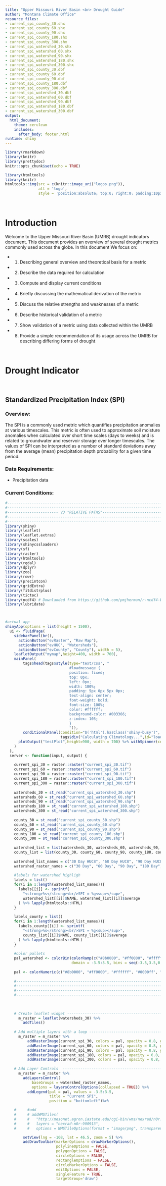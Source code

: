 ```yaml
---
title: "Upper Missouri River Basin <br> Drought Guide"
author: "Montana Climate Office"
resource_files:
- current_spi_county_30.shx
- current_spi_county_60.shx
- current_spi_county_90.shx
- current_spi_county_180.shx
- current_spi_county_300.shx
- current_spi_watershed_30.shx
- current_spi_watershed_60.shx
- current_spi_watershed_90.shx
- current_spi_watershed_180.shx
- current_spi_watershed_300.shx
- current_spi_county_30.dbf
- current_spi_county_60.dbf
- current_spi_county_90.dbf
- current_spi_county_180.dbf
- current_spi_county_300.dbf
- current_spi_watershed_30.dbf
- current_spi_watershed_60.dbf
- current_spi_watershed_90.dbf
- current_spi_watershed_180.dbf
- current_spi_watershed_300.dbf
output:
  html_document:
    theme: cerulean
    includes:
      after_body: footer.html
runtime: shiny
---
```


```r
library(rmarkdown)
library(knitr)
library(prettydoc)
knitr::opts_chunk$set(echo = TRUE)


```

```r
library(htmltools)
library(knitr)
htmltools::img(src = c(knitr::image_uri("logos.png")),
               alt = 'logo',
               style = 'position:absolute; top:0; right:0; padding:10px; width:500px;')
```

<br>

# Introduction

Welcome to the Upper Missouri River Basin (UMRB) drought indicators document. This document provides an overview of several drought metrics commonly used across the globe. In this document We focus on: 

  + 1. Describing general overview and theoretical basis for a metric 
  + 2. Describe the data required for calculation 
  + 3. Compute and display current conditions
  + 4. Briefly discussing the mathematical derivation of the metric 
  + 5. Discuss the relative strengths and weaknesses of a metric 
  + 6. Describe historical validation of a metric 
  + 7. Show validation of a metric using data collected within the UMRB
  + 8. Provide a simple recommendation of its usage across the UMRB for describing differing forms of drought

<br>

# Drought Indicator {.tabset .tabset-fade .tabset-dropdown}

<br>

## **Standardized Precipitation Index (SPI)**

### Overview:
The SPI is a commonly used metric which quantifies precipitation anomalies at various timescales. This metric is often used to approximate soil moisture anomalies when calculated over short time scales (days to weeks) and is related to groundwater and reservoir storage over longer timescales. The values of SPI can be interpreted as a number of standard deviations away from the average (mean) precipitation depth probability for a given time period. 

### Data Requirements: 
  + Precipitation data

### Current Conditions:

```r


#-----------------------------------------------------------------------#
#-----------------------------------------------------------------------#
#----------------------- V3 "RELATIVE PATHS"----------------------------#
#-----------------------------------------------------------------------#
#-----------------------------------------------------------------------#
library(shiny)
library(leaflet)
library(leaflet.extras)
library(scales)
library(shinycssloaders)
library(sf)
library(raster)
library(htmltools)
library(rgdal)
library(dplyr)
library(zoo)
library(rowr)
library(precintcon)
library(gridExtra)
library(fitdistrplus)
library(tictoc)
library(ncdf4) # Downlaoded from https://github.com/pmjherman/r-ncdf4-build-opendap-windows
library(lubridate)



#actual app
shinyApp(options = list(height = 1500),
  ui <- fluidPage(
    sidebarPanel(br(),
      actionButton("evRaster", "Raw Map"),
      actionButton("evHUC", "Watersheds"),
      actionButton("evCounty", "County"), width = 5),
    leafletOutput("mymap",height=400, width = 700),
    mainPanel(
        tags$head(tags$style(type="text/css", "
                             #loadmessage {
                             position: fixed;
                             top: 0px;
                             left: 0px;
                             width: 100%;
                             padding: 5px 0px 5px 0px;
                             text-align: center;
                             font-weight: bold;
                             font-size: 100%;
                             color: #ffffff;
                             background-color: #003366;
                             z-index: 105;
                             }
                             ")),
        conditionalPanel(condition="$('html').hasClass('shiny-busy')",
                         tags$div("Calculating Climatology...",id="loadmessage")),
      plotOutput("testPlot",height=900, width = 700) %>% withSpinner(color="#0dc5c1", type = 8, proxy.height = "200px") 
    )
  ),
  server <- function(input, output) {
    
    current_spi_30 = raster::raster("current_spi_30.tif")
    current_spi_60 = raster::raster("current_spi_60.tif")
    current_spi_90 = raster::raster("current_spi_90.tif")
    current_spi_180 = raster::raster("current_spi_180.tif")
    current_spi_300 = raster::raster("current_spi_300.tif")
    
    watersheds_30 = st_read("current_spi_watershed_30.shp")
    watersheds_60 = st_read("current_spi_watershed_60.shp")
    watersheds_90 = st_read("current_spi_watershed_90.shp")
    watersheds_180 = st_read("current_spi_watershed_180.shp")
    watersheds_300 = st_read("current_spi_watershed_300.shp")
    
    county_30 = st_read("current_spi_county_30.shp")
    county_60 = st_read("current_spi_county_60.shp")
    county_90 = st_read("current_spi_county_90.shp")
    county_180 = st_read("current_spi_county_180.shp")
    county_300 = st_read("current_spi_county_300.shp")
    
    watershed_list = list(watersheds_30, watersheds_60, watersheds_90, watersheds_180, watersheds_300)
    county_list = list(county_30, county_60, county_90, county_180, county_300)
    
    watershed_list_names = c("30 Day HUC8", "60 Day HUC8", "90 Day HUC8", "180 Day HUC8", "300 Day HUC8")
    watershed_raster_names = c("30 Day", "60 Day", "90 Day", "180 Day", "300 Day")
    
    #labels for watershed highligh
    labels = list()
    for(i in 1:length(watershed_list_names)){
      labels[[i]] <- sprintf(
        "<strong>%s</strong><br/>SPI = %g<sup></sup>",
        watershed_list[[i]]$NAME, watershed_list[[i]]$average
      ) %>% lapply(htmltools::HTML)
    }
    
    labels_county = list()
    for(i in 1:length(watershed_list_names)){
      labels_county[[i]] <- sprintf(
        "<strong>%s</strong><br/>SPI = %g<sup></sup>",
        county_list[[i]]$NAME, county_list[[i]]$average
      ) %>% lapply(htmltools::HTML)
    }
    
    #color pallets
    pal_watershed <- colorBin(colorRamp(c("#8b0000", "#ff0000", "#ffffff", "#0000ff", "#003366"), interpolate = "spline"), 
                              domain = -3.5:3.5, bins = seq(-3.5,3.5,0.5))
    
    pal <- colorNumeric(c("#8b0000", "#ff0000", "#ffffff", "#0000ff", "#003366"), -3.5:3.5, na.color = "transparent")
    
    #-----------------------------------------------------------------------------------#
    #-----------------------------------------------------------------------------------#
    #-----------------------------------------------------------------------------------#
    #-----------------------------------------------------------------------------------#
    
    
    
    # Create leaflet widget --------------------------------------------------------
      m_raster = leaflet(watersheds_30) %>%
        addTiles() 
      
    # Add multiple layers with a loop ----------------------------------------------
      m_raster = m_raster %>% 
          addRasterImage(current_spi_30, colors = pal, opacity = 0.8, group = "30 Day") %>%
          addRasterImage(current_spi_60, colors = pal, opacity = 0.8, group = "60 Day") %>%
          addRasterImage(current_spi_90, colors = pal, opacity = 0.8, group = "90 Day") %>%
          addRasterImage(current_spi_180, colors = pal, opacity = 0.8, group = "180 Day") %>%
          addRasterImage(current_spi_300, colors = pal, opacity = 0.8, group = "300 Day")
      
    # Add Layer Controls  ----------------------------------------------    
      m_raster = m_raster %>%
        addLayersControl(
            baseGroups = watershed_raster_names,
            options = layersControlOptions(collapsed = TRUE)) %>%
          addLegend(pal = pal, values = -3.5:3.5,
                    title = "Current SPI",
                    position = "bottomleft")%>%

    #     #add
    #     # addWMSTiles(
    #     #   "http://mesonet.agron.iastate.edu/cgi-bin/wms/nexrad/n0r.cgi",
    #     #   layers = "nexrad-n0r-900913",
    #     #   options = WMSTileOptions(format = "image/png", transparent = TRUE, group = "Weather"))%>%

        setView(lng = -108, lat = 46.5, zoom = 5) %>%
        addDrawToolbar(markerOptions = drawMarkerOptions(),
                       polylineOptions = FALSE,
                       polygonOptions = FALSE,
                       circleOptions = FALSE,
                       rectangleOptions = FALSE,
                       circleMarkerOptions = FALSE,
                       editOptions = FALSE,
                       singleFeature = TRUE,
                       targetGroup='draw')
    
      
      
      
      
      
      
      
      
      m_huc = leaflet(watersheds_30) %>%
        addTiles() 
      
      # Add multiple layers with a loop ----------------------------------------------
      for(i in 1:length(watershed_list_names)){
        m_huc = m_huc %>% addPolygons(data = watershed_list[[i]], group = watershed_raster_names[i], fillColor = ~pal_watershed(average), weight = 2, opacity = 1, color = "white", 
                              dashArray = "3", fillOpacity = 0.7, highlight = 
                                highlightOptions(weight = 5,color = "#666",dashArray = "",fillOpacity = 0.7, bringToFront = TRUE),label = labels[[i]], 
                              labelOptions = labelOptions(style = list("font-weight" = "normal", padding = "3px 8px"),textsize = "15px",direction = "auto")) 
      }
    
      
      # Add Layer Controls  ----------------------------------------------    
      m_huc = m_huc %>%
        addLayersControl(
          baseGroups = watershed_raster_names,
          options = layersControlOptions(collapsed = TRUE)) %>%
        addLegend(pal = pal, values = -3.5:3.5,
                  title = "Current SPI",
                  position = "bottomleft")%>%
        
        #     #add
        #     # addWMSTiles(
        #     #   "http://mesonet.agron.iastate.edu/cgi-bin/wms/nexrad/n0r.cgi",
        #     #   layers = "nexrad-n0r-900913",
        #     #   options = WMSTileOptions(format = "image/png", transparent = TRUE, group = "Weather"))%>%
        
        setView(lng = -108, lat = 46.5, zoom = 5) %>%
        addDrawToolbar(markerOptions = drawMarkerOptions(),
                       polylineOptions = FALSE,
                       polygonOptions = FALSE,
                       circleOptions = FALSE,
                       rectangleOptions = FALSE,
                       circleMarkerOptions = FALSE,
                       editOptions = FALSE,
                       singleFeature = TRUE,
                       targetGroup='draw')
      
      
      
      m_county = leaflet(watersheds_30) %>%
        addTiles() 
      
      # Add multiple layers with a loop ----------------------------------------------
      for(i in 1:length(watershed_list_names)){
        m_county = m_county %>% addPolygons(data = county_list[[i]], group = watershed_raster_names[i], fillColor = ~pal_watershed(average), weight = 2, opacity = 1, color = "white", 
                                      dashArray = "3", fillOpacity = 0.7, highlight = 
                                        highlightOptions(weight = 5,color = "#666",dashArray = "",fillOpacity = 0.7, bringToFront = TRUE),label = labels_county[[i]], 
                                      labelOptions = labelOptions(style = list("font-weight" = "normal", padding = "3px 8px"),textsize = "15px",direction = "auto")) 
      }
      
      
      # Add Layer Controls  ----------------------------------------------    
      m_county = m_county %>%
        addLayersControl(
          baseGroups = watershed_raster_names,
          options = layersControlOptions(collapsed = TRUE)) %>%
        addLegend(pal = pal, values = -3.5:3.5,
                  title = "Current SPI",
                  position = "bottomleft")%>%
        
        #     #add
        #     # addWMSTiles(
        #     #   "http://mesonet.agron.iastate.edu/cgi-bin/wms/nexrad/n0r.cgi",
        #     #   layers = "nexrad-n0r-900913",
        #     #   options = WMSTileOptions(format = "image/png", transparent = TRUE, group = "Weather"))%>%
        
        setView(lng = -108, lat = 46.5, zoom = 5) %>%
        addDrawToolbar(markerOptions = drawMarkerOptions(),
                       polylineOptions = FALSE,
                       polygonOptions = FALSE,
                       circleOptions = FALSE,
                       rectangleOptions = FALSE,
                       circleMarkerOptions = FALSE,
                       editOptions = FALSE,
                       singleFeature = TRUE,
                       targetGroup='draw')
      
      
      
      
      observeEvent(input$evHUC,{
        output$mymap <- renderLeaflet(m_huc)
      })
      
      observeEvent(input$evCounty,{
        output$mymap <- renderLeaflet(m_county)
      })
      
      observeEvent(input$evRaster,{
        output$mymap <- renderLeaflet(m_raster)
      })

      #output$mymap <- renderLeaflet(m %>% hideGroup(watershed_list_names))
    
    
    spi_calc_plot = function(lat_in, lon_in){
      # generate an rnorm distribution and plot it
      ## LOAD THE REQUIRED LIBRARYS
      
      lat_of_interest = lat_in
      lon_of_interest = lon_in
      
      
      ### DEFINE THE URL to net cdf
      urltotal<-"http://thredds.northwestknowledge.net:8080/thredds/dodsC/agg_met_pr_1979_CurrentYear_CONUS.nc"
      
      ## OPEN THE FILE
      nc <- nc_open(urltotal)
      
      ## SHOW SOME METADATA if you need to ficure out the attribute name
      nc
      
      ## DISPLAY INFORMATION ABOUT AN ATTRIBUTE
      ncatt_get(nc,"precipitation_amount")
      
      ## GET DATA SIZES: http://www.inside-r.org/packages/cran/ncdf4/docs/ncvar_get
      ## NOTE: FILE DIMENSIONS ARE lon,lat,time
      v3 <- nc$var[[1]]
      lonsize <- v3$varsize[1]
      latsize <- v3$varsize[2] 
      endcount <- v3$varsize[3] 
      
      ### DEFINE OUR POINT OF INTEREST 
      ## NOTE: MAKE SURE TO CHECK WHETHER YOUR SOURCE STARTS COUNTING AT 0 OR 1
      ## e.g. ncdf4 PACKAGE STARTS COUNTING AT 1 BUT OPeNDAP DATASET ACCESS FORM STARTS AT 0:
      
      lon_matrix = nc$var[[1]]$dim[[1]]$vals
      lat_matrix = nc$var[[1]]$dim[[2]]$vals
      
      lon=which(abs(lon_matrix-lon_of_interest)==min(abs(lon_matrix-lon_of_interest)))  
      lat=which(abs(lat_matrix-lat_of_interest)==min(abs(lat_matrix-lat_of_interest))) 
      
      
      ## DEFINE OUR VARIABLE NAME 
      var="precipitation_amount"
      
      ## READ THE DATA VARIABLE 
      ## ORDER OF start= AND count= IS BASED ON ORDER IN BRACKETS AFTER VARIABLE NAME (SHOWN WHEN DISPLAYING YOUR METADATA)
      ## FROM THE DOCUMENTATION... "If [start] not specified, reading starts at the beginning of the file (1,1,1,...)."
      ## AND "If [count] not specified and the variable does NOT have an unlimited dimension, the entire variable is read. 
      ## As a special case, the value "-1" indicates that all entries along that dimension should be read."
      data <- ncvar_get(nc, var, start=c(lon,lat,1),count=c(1,1,endcount))
      ## READ THE TIME VARIABLE
      time <- ncvar_get(nc, "day", start=c(1),count=c(endcount))
      ## CONVERT TIME FROM "days since 1900-01-01" TO YYYY-MM-DD
      time=as.Date(time, origin="1900-01-01") ##note: assumes leap years! http://stat.ethz.ch/R-manual/R-patched/library/base/html/as.Date.html
      # PUT EVERYTHING INTO A DATA FRAME
      c <- data.frame(time,data)
      
      ## CLOSE THE FILE
      nc_close(nc)
      
      c$day = yday(c$time)
      c$year = year(c$time)
      c$month = month(c$time)
      
      #load spi function from alternative file
      ## LOAD THE REQUIRED LIBRARYS
      library(lubridate)
      library(dplyr)
      library(zoo)
      library(plyr)
      library(rowr)
      library(precintcon)
      library(gridExtra)
      library(fitdistrplus)
      library(tictoc)
      
      #fits a gamma distrbution to a vector
      #returns the shape and rate parameters
      
      gamma_fit <- function(p) {
        gamma_ <- data.frame()
        q <- p
        q <- q[!is.na(q)]
        
        pzero <- sum(q==0) / length(q)
        
        avg <- mean(q[q > 0.0])
        
        alpha <- 0.0
        beta  <- avg
        gamm  <- 1.0
        
        pgz <- length(q[q > 0.0])
        
        if ( pgz >= 1) {
          alpha <- log(avg) - sum(log(q[q > 0.0])) / pgz 
          gamm <- (1.0 + sqrt(1.0 + 4.0 * alpha / 3.0)) / (4.0 * alpha)
          beta  <- avg / gamm
        } 
        gamma_ <- list(shape=gamm, rate= (1/beta))
        
        return(gamma_)
      }
      
      # # #troubleshooting data
      # c = read.csv("C:\\Users\\zhoyl\\Google Drive\\Drought_Markdown\\R_Markdown_UMRB\\precip_data.csv")
      # c = read.csv("C:\\Users\\zachary.hoylman.UM\\Google Drive\\Drought_Markdown\\R_Markdown_UMRB\\precip_data.csv")
      # 
      # # # #calculate time ids for filtering and grouping
      # c$day = yday(c$time)
      # c$year = year(c$time)
      # c$month = month(c$time)
      # # 
      # # #troubleshooting parameters
      # data = c
      # time_scale = 30
      # i = length(data$time)
      # 
      
      spi_calc = function(data, time_scale){
        #Start SPI calculation
        for(i in rev((length(data$time)-364):length(data$time))){
          #calcualte index vectors of interest based on time
          first_date_breaks = which(data$day == data$day[i])
          second_date_breaks = first_date_breaks-(time_scale-1)
          
          #if there are negative indexes remove last year (incomplete data range)
          #change this to remove all indexes from both vectors that are negative
          
          # if(!all(second_date_breaks < 0)){
          #   first_date_breaks = first_date_breaks[-1]
          #   second_date_breaks = second_date_breaks[-1]
          # }
          if(!all(second_date_breaks < 0)){
            pos_index = which(second_date_breaks > 0)
            first_date_breaks = first_date_breaks[c(pos_index)]
            second_date_breaks = second_date_breaks[c(pos_index)]
          }
          
          #create slice vectors and group by vectors
          for(j in 1:length(first_date_breaks)){
            if(j == 1){
              slice_vec = seq(second_date_breaks[j],first_date_breaks[j], by = 1)
              group_by_vec = rep(j,(first_date_breaks[j] - second_date_breaks[j]+1))
            }
            else{
              slice_vec = append(slice_vec, seq(second_date_breaks[j],first_date_breaks[j], by = 1))
              group_by_vec = append(group_by_vec, rep(j,(first_date_breaks[j] - second_date_breaks[j]+1)))
            }
          }
          
          #slice data for appropriate periods
          data_time_filter = data %>%
            slice(slice_vec) %>%
            tibble::add_column(group_by_vec = group_by_vec)%>%
            group_by(group_by_vec)%>%
            dplyr::summarise(sum = sum(data))
          
          #remove zeros because they cause the gamma dist to blow up to Inf
          data_time_filter$sum[data_time_filter$sum == 0] = NA
          
          #compute date time for day/year of interest
          date_time = as.POSIXct(paste(data$day[first_date_breaks], data$year[first_date_breaks], sep = "-"), format = "%j-%Y")
          
          #fit gamma distrobution to data
          fit.gamma = gamma_fit(data_time_filter$sum)
          
          #calcualte CDF values for the theoretical distrobution
          fit.cdf = pgamma(data_time_filter$sum, shape = fit.gamma$shape, rate = fit.gamma$rate)
          
          #equaprobaility transformation for cdf quantiles
          if(i == length(data$time)){
            output.df = data.frame(spi = qnorm(fit.cdf, mean = 0, sd = 1),
                                   time = date_time)
          }
          
          else{
            output.df = rbind(output.df, data.frame(spi = qnorm(fit.cdf, mean = 0, sd = 1),
                                                    time = date_time))
          }
          
        }
        output.df = output.df[order(output.df$time),]
        output.df$col = output.df$spi
        output.df$col[output.df$col > 0] = "Wet"
        output.df$col[output.df$col < 0] = "Dry"
        
        return(output.df)
      }
      
      
      spi_30 = spi_calc(c,30)
      spi_300 = spi_calc(c,300)
      
      #calculate monthly precip totals
      monthly_precip1 = c %>%
        dplyr:::group_by(as.yearmon(time)) %>%
        dplyr:::summarise(monthly_sum = sum(data, na.rm = T))
      
      monthly_precip1$time = as.POSIXct(strptime(as.Date(monthly_precip1$`as.yearmon(time)`), format = "%Y-%m-%d", tz = "UTC"))
      
      #calcualte mean monthly precip
      mean_monthly = monthly_precip1 %>%
        dplyr::group_by(month(time)) %>%
        dplyr::summarise(monthly_mean = mean(monthly_sum, na.rm = T))
      
      monthly_precip1$percent_average = round(100*(monthly_precip1$monthly_sum / rep(mean_monthly$monthly_mean, length.out = length(monthly_precip1$time))),0)
        
      
      spi_plot = function(data,title_str){
        plot1 = ggplot(data = data, aes(x = time, y = spi))+
          geom_bar(stat = "identity", aes(fill=col), size = 1.5)+
          scale_fill_manual(values = c("#ff0000", "#0000FF"))+
          theme_bw(base_size = base_font_size)+
          xlab("Time")+
          ylab("SPI")+
          theme(legend.position="none")+
          ylim(c(-3.5,3.5))+
          ggtitle(title_str)+
          scale_x_datetime(limits = as.POSIXct(c(data$time[length(data$time)-365*10],data$time[length(data$time)]), format = "%Y-%m-%d"))
        return(plot1)
      }
      
      hist_plot = function(data, title_str){
        hist_plot = ggplot(data=data, aes(spi)) + 
          geom_histogram(binwidth = 0.05, aes(fill = col))+
          scale_fill_manual(values = c("#ff0000", "#0000FF"))+
          geom_vline(xintercept = data$spi[length(data$spi)], size = 2)+
          xlab(title_str)+
          ylab("Frequency")+
          theme_bw(base_size = base_font_size)+
          ggtitle("")+
          theme(legend.position="none")
        return(hist_plot)
      }
      
      precip_plot = function(data, title_str){
        precip_plot = ggplot(data = data, aes(x = time, y = monthly_sum, label = as.character(percent_average)))+
          geom_bar(stat = 'identity', fill = "blue")+
          xlab("")+
          ylab(title_str)+
          theme_bw(base_size = base_font_size)+
          ggtitle("")+
          geom_text(data = data, aes(x = time, y = monthly_sum, label = paste(percent_average,'%',sep = "")), nudge_y = 20, size = 3)+
          theme(legend.position="none",
                axis.text.x = element_text(angle = 60, vjust = 0.5))+
          scale_x_datetime(breaks = date_breaks("2 month"), labels=date_format("%b / %Y"), 
                           limits= c(data$time[length(data$time)-24]-(86400*12.6), data$time[length(data$time)]+(86400*12.6))) #add perfect amount of time for clean plotting
        return(precip_plot)
      }
      
      base_font_size = 16
      
      #raw Precip
      monthly_precip_plot = precip_plot(monthly_precip1,"Precipitation (mm)")
      
      #monthly_precip_plot
      
      #calcualte timeseries plots
      spi_30_plot = spi_plot(spi_30, "30 Day SPI")
      spi_300_plot = spi_plot(spi_300, "300 Day SPI")
      
      #calcualte histogram plots
      spi_30_hist = hist_plot(spi_30, "30 Day SPI")
      spi_300_hist = hist_plot(spi_300, "300 Day SPI")
     
      #combine for presentation
      final_plot = gridExtra::grid.arrange(monthly_precip_plot, spi_30_plot,spi_300_plot, 
                                           spi_30_hist, spi_300_hist,
                                           layout_matrix = rbind(c(1,1,1,1,1),
                                                                 c(2,2,2,4,4),
                                                                 c(3,3,3,5,5)))
      return(final_plot)
    }
    
    ########### Initial Lat Long (Missoula) ##########
    
    output$testPlot <- renderPlot({
      spi_calc_plot(46.865933, -113.985862)
    })
    
    ############# User Defined Lat Long ############
    
    observeEvent(input$mymap_draw_new_feature,{
      feature <- input$mymap_draw_new_feature
      
      output$testPlot <- renderPlot({
        
        spi_calc_plot(feature$geometry$coordinates[[2]],feature$geometry$coordinates[[1]])
        
      })
      
    })
  }

)
      
```



### Derivation:  
The SPI quantifies observed precipitation as a standardized departure from a selected probability distribution function that models the raw precipitation data. The raw precipitation data are typically fitted to a gamma or a Pearson Type III distribution, and then transformed to a normal distribution (Keyantash and NCAR staff, 2018). Normalization of data is important because precipitation data is heavily right hand skewed. This is because smaller precipitation events are much more probable than large events. 

### Key Strengths:
  + Easily calculated, uses only precipitation data
  + Can be used to estimate effects of drought or water abundance on differing hydrologic reservoirs (e.g. soil moisture, groundwater, etc) using different time scales
  + Comparable in across regions (within reason) due to normalization of data
  + Can account for changes in climatology as probability distributions are updated through time
 
### Key Weaknesses: 
  + Doesn't account for atmospheric demand of moisture, this limits identification of flash drought due to high temperature and large vapor pressure deficits
  + Sensitive to biases in precipitation records over time
  + Does not account for the capacity of the landscape to capture precipitation or generate runoff 


### Historical Validation: 
There has been extensive validation of the SPI across the globe. In general, results have shown that the SPI provides similar results to different standardized precipitation indices. 

https://www.sciencedirect.com/science/article/pii/S0168192318303708

https://link.springer.com/article/10.1007/s10584-005-5358-9

https://www.hydrol-earth-syst-sci.net/17/2359/2013/hess-17-2359-2013.html

https://journals.ametsoc.org/doi/abs/10.1175/JHM-D-13-0190.1

https://journals.ametsoc.org/doi/abs/10.1175/JAMC-D-10-05015.1

### UMRB Validation:
Validation in progress

### UMRB Recommendation:
UMRB specific recommendations will be appended to this document as validation is completed

Much of the background information regarding this metric was contributed by NCAR/UCAR Climate Data Guide



## **Standardized Precipitation Evapotranspiration Index (SPEI)**

### Overview: 
SPEI takes into account both precipitation and potential evapotranspiration to describe the wetness/dryness of a time period. Similar to the SPI, SPEI can be calculated at various timescales to represent different drought timescales. As such, the SPEI can approximate different impacts of drought on hydrological conditions and processes depending on the timescale used. Although similar to the SPI, SPEI incorporates the import effect of atmospheric demand on drought which can cause significant impacts over short time scales (flash drought). 

### Data Requirements: 
Precipitation Data
Potential Evapotranspiration Data

### Derivation: 
SPEI is an extension of the SPI in the sense that it uses a normalized probability distribution approximation of raw values to calculate deviation from normals. Similar to SPI, SPEI values are reported in units of standard deviation or z-score (Vicente-Serrano and NCAR staff, 2015). Although, the raw values for this metric are P-PET. 

### Key Strengths:
  + Combines information about water availability (precipitation) and atmospheric demand for moisture (potential evapotranspiration)
  + Relatively simple to calculate and only requires climatological data and statistical models
  + Does not incorporate assumptions about the behavior of the underlying system
  + Can be calculated where only T and P exist (if using Thornthwaite based PET)
  + Can be calculated with more sophisticated PET algorithms if data is available 

### Key Weaknesses:  
  + Sensitive to differences in PET calculations 
  + Requires climatology of data to have accurate statistical reference distributions
  + Sensitive to probability distribution used to normalize data distribution

### Current Conditions:
```r


```


### Historical Validation:
The SPEI has been used in many studies to understand the effects of drought on hydrologic resource availability, including reservoir, stream discharge and groundwater. In general, SPEI calculated at longer timescales (>12 months) has shown greater correlation with water levels in lakes and reservoirs (McEvoy et al., 2012). 

### UMRB Validation:
Validation in progress

### UMRB Recommendation:
UMRB specific recommendations will be appended to this document as validation is completed

Much of the background information regarding this metric was adapted from the NCAR/UCAR Climate Data Guide (here)


## Palmer Drought Severity Index (PDSI)

## Effective Drought Index (EDI)




